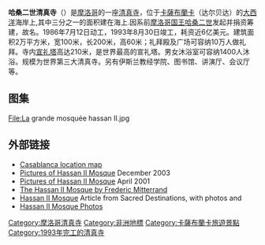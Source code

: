 {{Infobox religious building
|image=
|caption=哈桑二世清真寺
|building_name=哈桑二世清真寺
|location={{flagicon|MAR}} [[摩洛哥|摩洛哥]][[达尔贝达|达尔贝达]]
|geo={{Coord|33|36|26.4|N|7|37|57.2|W|region:MA_type:landmark}}
|religious_affiliation=[[伊斯蘭教|伊斯蘭教]]
|region=[[卡萨布兰卡|大卡萨布兰卡大区]]
|prefecture=
|status=
|website=
|architect=
|architecture_type=清真寺
|architecture_style=
|year_completed=1993年
|construction_cost=
|capacity=105,000人 (其中室内可容纳25,000人)
|dome_quantity=1
|dome_height_outer=
|dome_dia_outer=
|minaret_quantity=1
|minaret_height=210m
}}
'''哈桑二世清真寺'''（{{lang-ar|مسجد الحسن الثاني}}）是[[摩洛哥|摩洛哥]]的一座[[清真寺|清真寺]]，位于[[卡薩布蘭卡|卡薩布蘭卡]]（达尔贝达）的[[大西洋|大西洋]]海岸上,其中三分之一的面积建在海上.因系前[[摩洛哥国王|摩洛哥国王]][[哈桑二世_(摩洛哥)|哈桑二世]]发起并捐资筹建，故名。1986年7月12日动工，1993年8月30日竣工，耗资近6亿美元。建筑面积2万平方米，宽100米，长200米，高60米；礼拜殿及广场可容纳10万人做礼拜。寺内[[宣礼塔|宣礼塔]]高达210米，是世界最高的宣礼塔。男女沐浴室可容纳1400人沐浴。规模为世界第三大清真寺。另有伊斯兰教经学院、图书馆、讲演厅、会议厅等。

== 图集 ==
<gallery mode="packed">


File:La grande mosquée hassan II.jpg

</gallery>

== 外部链接 ==
{{Commonscat|Hassan II Mosque|哈桑二世清真寺}}
* [https://web.archive.org/web/20100217045323/http://www.moroccotravelandtours.com/casablancamap.htm Casablanca location map]
* [https://web.archive.org/web/20100819181130/http://www.ivan-herman.net/Photos/Morocco/htmls/DSC00816.html Pictures of Hassan II Mosque] December 2003
* [https://web.archive.org/web/20081108141551/http://www.scholars.nus.edu.sg/landow/post/morocco/arts/hassan/2.html Pictures of Hassan II Mosque] April 2001
* [https://web.archive.org/web/20110714020429/http://www.magicmorocco.com/they_said/celebrities/the_hassan_ii_mosque_by_frederic_mitterrand.html The Hassan II Mosque by Frederic Mitterrand]
* [http://www.sacred-destinations.com/morocco/casablanca-hassan-ii-mosque.htm Hassan II Mosque]{{Wayback|url=http://www.sacred-destinations.com/morocco/casablanca-hassan-ii-mosque.htm |date=20090805005707 }} Article from Sacred Destinations, with photos and
* [https://web.archive.org/web/20100317190737/http://www.gomorocco.com/casablanca/209-hassan-ii-mosque.html Hassan II Mosque Photos]

[[Category:摩洛哥清真寺|Category:摩洛哥清真寺]]
[[Category:非洲地標|Category:非洲地標]]
[[Category:卡薩布蘭卡旅遊景點|Category:卡薩布蘭卡旅遊景點]]
[[Category:1993年完工的清真寺|Category:1993年完工的清真寺]]